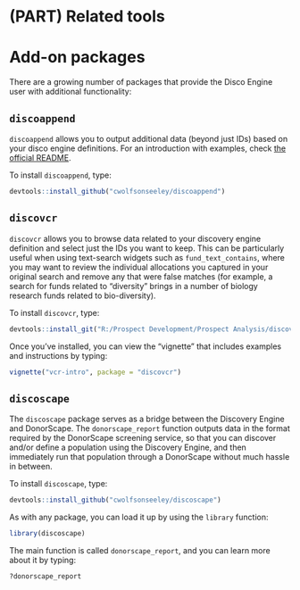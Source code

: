 # (PART) Related tools {-}

# Add-on packages {#add-on-packages}

There are a growing number of packages that provide the Disco Engine user with additional functionality:

## `discoappend`
`discoappend` allows you to output additional data (beyond just IDs) based on your disco engine definitions. For an introduction with examples, check [the official README](https://github.com/cwolfsonseeley/discoappend#discoappend). 

To install `discoappend`, type: 

```r
devtools::install_github("cwolfsonseeley/discoappend")
```

## `discovcr`
`discovcr` allows you to browse data related to your discovery engine definition and select just the IDs you want to keep. This can be particularly useful when using text-search widgets such as `fund_text_contains`, where you may want to review the individual allocations you captured in your original search and remove any that were false matches (for example, a search for funds related to "diversity" brings in a number of biology research funds related to bio-diversity). 

To install `discovcr`, type:

```r
devtools::install_git("R:/Prospect Development/Prospect Analysis/discovcr", build_vignettes = TRUE)
```

Once you've installed, you can view the "vignette" that includes examples and instructions by typing: 

```r
vignette("vcr-intro", package = "discovcr")
```

## `discoscape`
The `discoscape` package serves as a bridge between the Discovery Engine and DonorScape. The `donorscape_report` function outputs data in the format required by the DonorScape screening service, so that you can discover and/or define a population using the Discovery Engine, and then immediately run that population through a DonorScape without much hassle in between. 

To install `discoscape`, type:

```r
devtools::install_github("cwolfsonseeley/discoscape")
```

As with any package, you can load it up by using the `library` function:

```r
library(discoscape)
```

The main function is called `donorscape_report`, and you can learn more about it by typing:

```r
?donorscape_report
```
